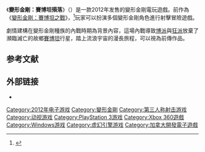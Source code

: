 {{noteTA
|G1=變形金剛
|G2=Games
}}
{{Infobox video game
| image        = 
| caption      = 
| developer    = High Moon Studios<br>Mercenary Technology (PC)
| publisher    = [[Activision|Activision]]
| designer     = 
| engine       = [[Unreal_Engine_3|Unreal Engine 3]]<br />[[Havok_(software)|Havok]] 
| composer     = 
| released     = {{vgrelease|NA|August 21, 2012|EU|August 24, 2012}}
| genre        = 第三人稱射擊
| modes        = 單人, 多人連線對打
| platforms    = [[Microsoft_Windows|Microsoft Windows]]，[[PlayStation_3|PlayStation 3]]，[[Xbox_360|Xbox 360]]
}}
《'''變形金剛：賽博坦殞落'''》（{{lang-en|''Transformers：Fall of Cybertron''}}）是一款2012年发售的變形金剛電玩遊戲。前作為《[[變形金剛：賽博坦之戰|變形金剛：賽博坦之戰]]》，<ref name="ign mp preview">{{cite web |url=http://www.ign.com/videos/2012/07/26/transformers-fall-of-cybertron-customization-commentary |title=Transformers: Fall of Cybertron - Customization Commentary |work=[[IGN|IGN]] |author=Mitch Dyer and Brian Altano |date=July 26, 2012 |accessdate=October 17, 2012 |archive-date=2012-08-10 |archive-url=https://web.archive.org/web/20120810054750/http://www.ign.com/videos/2012/07/26/transformers-fall-of-cybertron-customization-commentary |dead-url=no }}</ref>玩家可以扮演多個變形金剛角色進行射擊冒險遊戲。

劇情建構在變形金剛種族的內戰時期為背景內容，這場內戰導致[[博派|博派]]與[[狂派|狂派]]放棄了瀕臨滅亡的故鄉[[賽博坦|賽博坦]]行星，踏上流浪宇宙的漫長旅程，可以視為前傳作品。 

==参考文献==
{{reflist}}

== 外部链接 ==
* {{Official|http://www.transformersgame.com/}}
{{Videogame-stub}}{{變形金剛系列}}

{{DEFAULTSORT:Transformers, Fall of Cybertron}}
[[Category:2012年电子游戏|Category:2012年电子游戏]]
[[Category:變形金剛|Category:變形金剛]]
[[Category:第三人称射击游戏|Category:第三人称射击游戏]]
[[Category:动视游戏|Category:动视游戏]]
[[Category:PlayStation_3游戏|Category:PlayStation 3游戏]]
[[Category:Xbox_360遊戲|Category:Xbox 360遊戲]]
[[Category:Windows游戏|Category:Windows游戏]]
[[Category:虚幻引擎游戏|Category:虚幻引擎游戏]]
[[Category:加拿大開發電子遊戲|Category:加拿大開發電子遊戲]]
